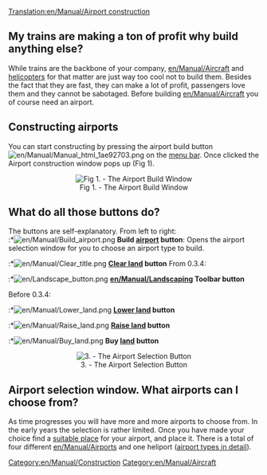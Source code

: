 [[Translation:en/Manual/Airport construction]]
==My trains are making a ton of profit why build anything else?==
While trains are the backbone of your company, [[en/Manual/Aircraft]] and [[en/Manual/Aircraft|helicopters]] for that matter are just way too cool not to build them. Besides the fact that they are fast, they can make a lot of profit, passengers love them and they cannot be sabotaged. Before building [[en/Manual/Aircraft]] you of course need an airport.

==Constructing airports==
You can start constructing by pressing the airport build button [[File:en/Manual/Manual html 1ae92703.png]] on the [[en/Manual/Game interface|menu bar]]. Once clicked the Airport construction window pops up (Fig 1).

<center>[[File:en/Manual/Airport construction.png|center|frame|Fig 1. - The Airport Build Window]]</center>

==What do all those buttons do?==
The buttons are self-explanatory. From left to right:<br>
:*[[File:en/Manual/Build airport.png]] '''Build [[en/Manual/Airports|airport]] button''': Opens the airport selection window for you to choose an airport type to build.
:*[[File:en/Manual/Clear title.png]] '''[[en/Manual/Landscaping|Clear land]] button'''
From 0.3.4:
:*[[File:en/Landscape button.png]] '''[[en/Manual/Landscaping]] Toolbar button'''

Before 0.3.4:
:*[[File:en/Manual/Lower land.png]] '''[[en/Manual/Landscaping|Lower land]] button'''
:*[[File:en/Manual/Raise land.png]] '''[[en/Manual/Landscaping|Raise land]] button'''
:*[[File:en/Manual/Buy land.png]] '''Buy [[en/Manual/Land|land]] button'''

<center>[[File:en/Airport-selection.png|center|frame|3. - The Airport Selection Button]]</center>

==Airport selection window. What airports can I choose from?==
As time progresses you will have more and more airports to choose from. In the early years the selection is rather limited. Once you have made your choice find a [[en/Building stations|suitable place]] for your airport, and place it. There is a total of four different [[en/Manual/Airports]] and one heliport ([[en/Manual/Airports|airport types in detail]]).

[[Category:en/Manual/Construction]]
[[Category:en/Manual/Aircraft]]